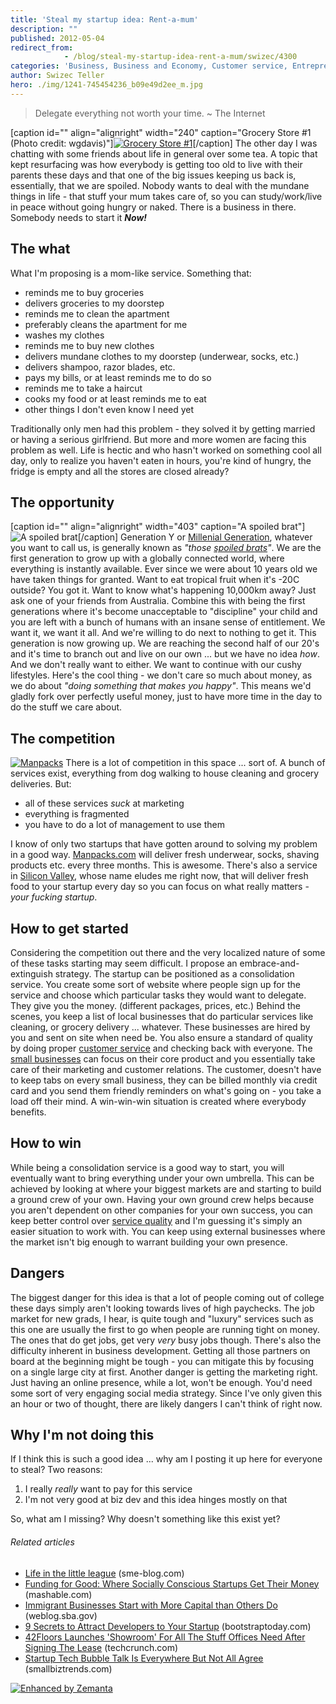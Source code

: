 ```yaml
---
title: 'Steal my startup idea: Rent-a-mum'
description: ""
published: 2012-05-04
redirect_from: 
            - /blog/steal-my-startup-idea-rent-a-mum/swizec/4300
categories: 'Business, Business and Economy, Customer service, Entrepreneur, Silicon Valley, Small Business, Start Up, Startup company, Uncategorized'
author: Swizec Teller
hero: ./img/1241-745454236_b09e49d2ee_m.jpg
---
```

> Delegate everything not worth your time. ~ The Internet

\[caption id="" align="alignright" width="240" caption="Grocery Store #1 (Photo credit: wgdavis)"][![Grocery Store #1](./img/1241-745454236_b09e49d2ee_m.jpg "Grocery Store #1")](http://www.flickr.com/photos/55838353@N00/745454236)\[/caption] The other day I was chatting with some friends about life in general over some tea. A topic that kept resurfacing was how everybody is getting too old to live with their parents these days and that one of the big issues keeping us back is, essentially, that we are spoiled. Nobody wants to deal with the mundane things in life - that stuff your mum takes care of, so you can study/work/live in peace without going hungry or naked. There is a business in there. Somebody needs to start it **_Now!_**

## The what

What I'm proposing is a mom-like service. Something that:

- reminds me to buy groceries
- delivers groceries to my doorstep
- reminds me to clean the apartment
- preferably cleans the apartment for me
- washes my clothes
- reminds me to buy new clothes
- delivers mundane clothes to my doorstep (underwear, socks, etc.)
- delivers shampoo, razor blades, etc.
- pays my bills, or at least reminds me to do so
- reminds me to take a haircut
- cooks my food or at least reminds me to eat
- other things I don't even know I need yet

Traditionally only men had this problem - they solved it by getting married or having a serious girlfriend. But more and more women are facing this problem as well. Life is hectic and who hasn't worked on something cool all day, only to realize you haven't eaten in hours, you're kind of hungry, the fridge is empty and all the stores are closed already?

## The opportunity

\[caption id="" align="alignright" width="403" caption="A spoiled brat"]![A spoiled brat](./img/film-archives-confessionsofashopaholic-confessionsshopaholic.jpg "A spoiled brat")\[/caption] Generation Y or [Millenial Generation](http://en.wikipedia.org/wiki/Generation_Y "Generation Y"), whatever you want to call us, is generally known as _"those [spoiled brats](http://en.wikipedia.org/wiki/Spoiled_child "Spoiled child")"_. We are the first generation to grow up with a globally connected world, where everything is instantly available. Ever since we were about 10 years old we have taken things for granted. Want to eat tropical fruit when it's -20C outside? You got it. Want to know what's happening 10,000km away? Just ask one of your friends from Australia. Combine this with being the first generations where it's become unacceptable to "discipline" your child and you are left with a bunch of humans with an insane sense of entitlement. We want it, we want it all. And we're willing to do next to nothing to get it. This generation is now growing up. We are reaching the second half of our 20's and it's time to branch out and live on our own ... but we have no idea _how_. And we don't really want to either. We want to continue with our cushy lifestyles. Here's the cool thing - we don't care so much about money, as we do about _"doing something that makes you happy"_. This means we'd gladly fork over perfectly useful money, just to have more time in the day to do the stuff we care about.

## The competition

[![Manpacks](http://swizec.com/blog/wp-content/uploads/2012/05/Screen-Shot-2012-05-04-at-1.04.49-PM.png "Manpacks")](./img/blog-wp-content-uploads-2012-05-Screen-Shot-2012-05-04-at-1.04.49-PM.png) There is a lot of competition in this space ... sort of. A bunch of services exist, everything from dog walking to house cleaning and grocery deliveries. But:

- all of these services _suck_ at marketing
- everything is fragmented
- you have to do a lot of management to use them

I know of only two startups that have gotten around to solving my problem in a good way. [Manpacks.com](http://www.manpacks.com/) will deliver fresh underwear, socks, shaving products etc. every three months. This is awesome. There's also a service in [Silicon Valley](<http://maps.google.com/maps?ll=37.37,-122.04&spn=1.0,1.0&q=37.37,-122.04 (Silicon%20Valley)&t=h> "Silicon Valley"), whose name eludes me right now, that will deliver fresh food to your startup every day so you can focus on what really matters - _your fucking startup_.

## How to get started

Considering the competition out there and the very localized nature of some of these tasks starting may seem difficult. I propose an embrace-and-extinguish strategy. The startup can be positioned as a consolidation service. You create some sort of website where people sign up for the service and choose which particular tasks they would want to delegate. They give you the money. (different packages, prices, etc.) Behind the scenes, you keep a list of local businesses that do particular services like cleaning, or grocery delivery ... whatever. These businesses are hired by you and sent on site when need be. You also ensure a standard of quality by doing proper [customer service](http://en.wikipedia.org/wiki/Customer_service "Customer service") and checking back with everyone. The [small businesses](http://en.wikipedia.org/wiki/Small_business "Small business") can focus on their core product and you essentially take care of their marketing and customer relations. The customer, doesn't have to keep tabs on every small business, they can be billed monthly via credit card and you send them friendly reminders on what's going on - you take a load off their mind. A win-win-win situation is created where everybody benefits.

## How to win

While being a consolidation service is a good way to start, you will eventually want to bring everything under your own umbrella. This can be achieved by looking at where your biggest markets are and starting to build a ground crew of your own. Having your own ground crew helps because you aren't dependent on other companies for your own success, you can keep better control over [service quality](http://en.wikipedia.org/wiki/Service_quality "Service quality") and I'm guessing it's simply an easier situation to work with. You can keep using external businesses where the market isn't big enough to warrant building your own presence.

## Dangers

The biggest danger for this idea is that a lot of people coming out of college these days simply aren't looking towards lives of high paychecks. The job market for new grads, I hear, is quite tough and "luxury" services such as this one are usually the first to go when people are running tight on money. The ones that do get jobs, get very _very_ busy jobs though. There's also the difficulty inherent in business development. Getting all those partners on board at the beginning might be tough - you can mitigate this by focusing on a single large city at first. Another danger is getting the marketing right. Just having an online presence, while a lot, won't be enough. You'd need some sort of very engaging social media strategy. Since I've only given this an hour or two of thought, there are likely dangers I can't think of right now.

## Why I'm not doing this

If I think this is such a good idea ... why am I posting it up here for everyone to steal? Two reasons:

1. I really _really_ want to pay for this service
2. I'm not very good at biz dev and this idea hinges mostly on that

So, what am I missing? Why doesn't something like this exist yet?

###### Related articles

- [Life in the little league](http://sme-blog.com/small-business-checklists/life-in-the-little-league) (sme-blog.com)
- [Funding for Good: Where Socially Conscious Startups Get Their Money](http://mashable.com/2012/05/03/collaborative-fund-craig-shapiro-video/) (mashable.com)
- [Immigrant Businesses Start with More Capital than Others Do](http://weblog.sba.gov/blog-advo/?p=1447) (weblog.sba.gov)
- [9 Secrets to Attract Developers to Your Startup](http://blog.bootstraptoday.com/2012/05/04/9-secrets-to-attract-developers-to-your-startup/) (bootstraptoday.com)
- [42Floors Launches 'Showroom' For All The Stuff Offices Need After Signing The Lease](http://techcrunch.com/2012/05/03/42floors-showroom/) (techcrunch.com)
- [Startup Tech Bubble Talk Is Everywhere But Not All Agree](http://smallbiztrends.com/2012/05/startup-tech-bubble-talk-is-everywhere-but-not-all-agree.html) (smallbiztrends.com)

[![Enhanced by Zemanta](http://img.zemanta.com/zemified_e.png?x-id=a401ca53-37e8-4dc1-b4e1-836570bf39c5)](http://www.zemanta.com/ "Enhanced by Zemanta")